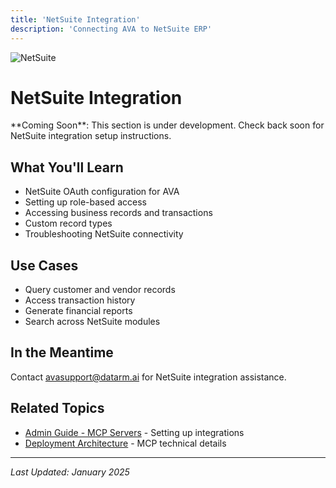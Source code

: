 ```yaml
---
title: 'NetSuite Integration'
description: 'Connecting AVA to NetSuite ERP'
---
```


<div style={{textAlign: 'center', margin: '2rem 0'}}>
  <img src="/logos/brands/netsuite.png" alt="NetSuite" style={{width: '120px', height: 'auto'}} />
</div>

# NetSuite Integration

<Info>
  **Coming Soon**: This section is under development. Check back soon for NetSuite integration setup instructions.
</Info>

## What You'll Learn

- NetSuite OAuth configuration for AVA
- Setting up role-based access
- Accessing business records and transactions
- Custom record types
- Troubleshooting NetSuite connectivity

## Use Cases

- Query customer and vendor records
- Access transaction history
- Generate financial reports
- Search across NetSuite modules

## In the Meantime

Contact [avasupport@datarm.ai](mailto:avasupport@datarm.ai) for NetSuite integration assistance.

## Related Topics

- [Admin Guide - MCP Servers](/admin-guide/mcp-servers) - Setting up integrations
- [Deployment Architecture](/deployment/architecture#mcp-server-layer) - MCP technical details

---

*Last Updated: January 2025*
